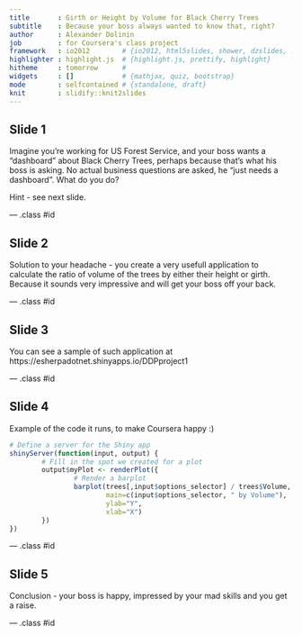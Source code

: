 ```yaml
---
title       : Girth or Height by Volume for Black Cherry Trees
subtitle    : Because your boss always wanted to know that, right?
author      : Alexander Dolinin
job         : for Coursera's class project
framework   : io2012        # {io2012, html5slides, shower, dzslides, ...}
highlighter : highlight.js  # {highlight.js, prettify, highlight}
hitheme     : tomorrow      # 
widgets     : []            # {mathjax, quiz, bootstrap}
mode        : selfcontained # {standalone, draft}
knit        : slidify::knit2slides
---
```



## Slide 1

Imagine you're working for US Forest Service, and your boss wants a "dashboard" about Black Cherry Trees, perhaps because that's what his boss is asking. No actual business questions are asked, he "just needs a dashboard". What do you do?

Hint - see next slide.

--- .class #id 


## Slide 2

Solution to your headache - you create a very usefull application to calculate the ratio of volume of the trees by either their height or girth. Because it sounds very impressive and will get your boss off your back.

--- .class #id 


## Slide 3

You can see a sample of such application at https://esherpadotnet.shinyapps.io/DDPproject1 

--- .class #id 


## Slide 4

Example of the code it runs, to make Coursera happy :)
```r 
# Define a server for the Shiny app
shinyServer(function(input, output) {       
        # Fill in the spot we created for a plot
        output$myPlot <- renderPlot({              
                # Render a barplot
                barplot(trees[,input$options_selector] / trees$Volume, #dataset and calcualtions here 
                        main=c(input$options_selector, " by Volume"),
                        ylab="Y",
                        xlab="X")
        })
})
```
--- .class #id 


## Slide 5

Conclusion - your boss is happy, impressed by your mad skills and you get a raise.

--- .class #id 




